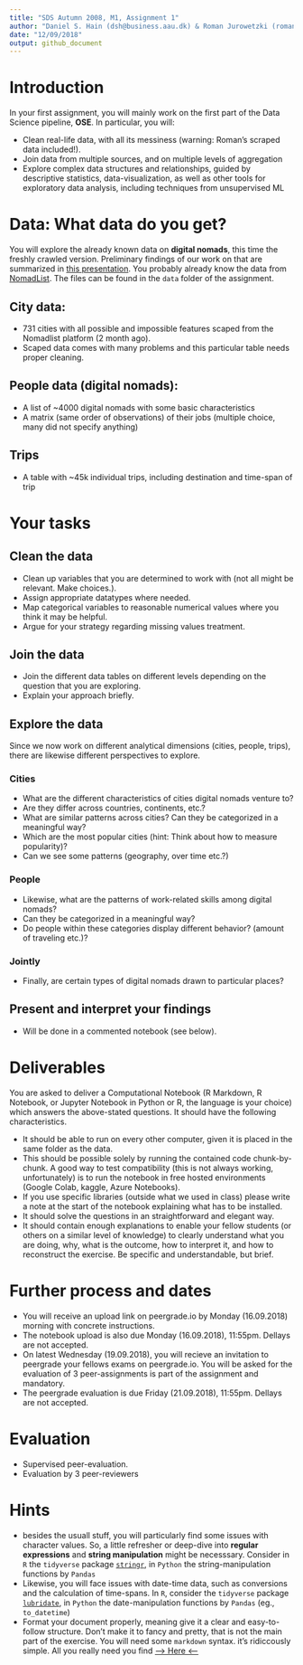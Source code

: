 ```yaml
---
title: "SDS Autumn 2008, M1, Assignment 1"
author: "Daniel S. Hain (dsh@business.aau.dk) & Roman Jurowetzki (roman@business.aau.dk)"
date: "12/09/2018"
output: github_document
---
```


# Introduction
In your first assignment, you will mainly work on the first part of the Data Science pipeline, **OSE**. In particular, you will:

* Clean real-life data, with all its messiness (warning: Roman's scraped data included!).
* Join data from multiple sources, and on multiple levels of aggregation
* Explore complex data structures and relationships, guided by descriptive statistics, data-visualization, as well as other tools for exploratory data analysis, including techniques from unsupervised ML

# Data: What data do you get?
You will explore the already known data on **digital nomads**, this time the freshly crawled version. Preliminary findings of our work on that are summarized in [this presentation](https://aaudk-my.sharepoint.com/:b:/g/personal/dsh_id_aau_dk/ESeuvplEytZCuNBhKGmA4U8BOGpfbGIbilqTGdgQLA4a6A?e=UGRnvR). You probably already know the data from [NomadList](https://nomadlist.com/). The files can be found in the `data` folder of the assignment.

## City data:
* 731 cities with all possible and impossible features scaped from the Nomadlist platform (2 month ago). 
* Scaped data comes with many problems and this particular table needs proper cleaning.

## People data (digital nomads):
* A list of ~4000 digital nomads with some basic characteristics
* A matrix (same order of observations) of their jobs (multiple choice, many did not specify anything)

## Trips
* A table with ~45k individual trips, including destination and time-span of trip


# Your tasks

## Clean the data

* Clean up variables that you are determined to work with (not all might be relevant. Make choices.). 
* Assign appropriate datatypes where needed. 
* Map categorical variables to reasonable numerical values where you think it may be helpful. 
* Argue for your strategy regarding missing values treatment.

## Join the data
* Join the different data tables on different levels depending on the question that you are exploring. 
* Explain your approach briefly.

## Explore the data
Since we now work on different analytical dimensions (cities, people, trips), there are likewise different perspectives to explore.

### Cities
* What are the different characteristics of cities digital nomads venture to? 
* Are they differ across countries, continents, etc.?
* What are similar patterns across cities? Can they be categorized in a meaningful way? 
* Which are the most popular cities (hint: Think about how to measure popularity)? 
* Can we see some patterns (geography, over time etc.?)

### People
* Likewise, what are the patterns of work-related skills among digital nomads? 
* Can they be categorized in a meaningful way?
* Do people within these categories display different behavior? (amount of traveling etc.)?

### Jointly
* Finally, are certain types of digital nomads drawn to particular places?

## Present and interpret your findings
* Will be done in a commented notebook (see below).

# Deliverables
You are asked to deliver a Computational Notebook (R Markdown, R Notebook, or Jupyter Notebook in Python or R, the language is your choice) which answers the above-stated questions. It should have the following characteristics.

* It should be able to run on every other computer, given it is placed in the same folder as the data. 
* This should be possible solely by running the contained code chunk-by-chunk. A good way to test compatibility (this is not always working, unfortunately) is to run the notebook in free hosted environments (Google Colab, kaggle, Azure Notebooks).
* If you use specific libraries (outside what we used in class) please write a note at the start of the notebook explaining what has to be installed.
* It should solve the questions in an straightforward and elegant way.
* It should contain enough explanations to enable your fellow students (or others on a similar level of knowledge) to clearly understand what you are doing, why, what is the outcome, how to interpret it, and how to reconstruct the exercise. Be specific and understandable, but brief.

# Further process and dates
* You will receive an upload link on peergrade.io by Monday (16.09.2018) morning with concrete instructions.
* The notebook upload is also due Monday (16.09.2018), 11:55pm. Dellays are not accepted.
* On latest Wednesday (19.09.2018), you will recieve an invitation to peergrade your fellows exams on peergrade.io. You will be asked for the evaluation of 3 peer-assignments is part of the assignment and mandatory.
* The peergrade evaluation is due Friday (21.09.2018), 11:55pm. Dellays are not accepted.

# Evaluation
* Supervised peer-evaluation. 
* Evaluation by 3 peer-reviewers 


# Hints
* besides the usuall stuff, you will particularly find some issues with character values. So, a little refresher or deep-dive into **regular expressions** and **string manipulation** might be necesssary. Consider in `R` the `tidyverse` package [`stringr`](https://www.rstudio.com/wp-content/uploads/2016/09/RegExCheatsheet.pdf), in `Python` the string-manipulation functions by `Pandas`
* Likewise, you will face issues with date-time data, such as conversions and the calculation of time-spans. In `R`, consider the `tidyverse` package [`lubridate`](https://lubridate.tidyverse.org/), in `Python` the date-manipulation functions by `Pandas` (eg., `to_datetime`)
* Format your document properly, meaning give it a clear and easy-to-follow structure. Don't make it to fancy and pretty, that is not the main part of the exercise. You will need some `markdown` syntax. it's ridiccously simple. All you really need you find [---> Here <---](https://guides.github.com/features/mastering-markdown/)




